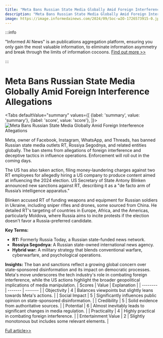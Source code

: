 ```yaml
---
title: "Meta Bans Russian State Media Globally Amid Foreign Interference Allegations"
description: "Meta Bans Russian State Media Globally Amid Foreign Interference Allegations"
image: https://image.informedainews.com/2024/09/Soc-w2O-1726573915-0.jpg
---
```



:::info

"Informed AI News" is an publications aggregation platform, ensuring you only gain the most valuable information, to eliminate information asymmetry and break through the limits of information cocoons.  [Find out more >>](/)

:::

# Meta Bans Russian State Media Globally Amid Foreign Interference Allegations


<Tabs
	defaultValue="summary"
	values={[
	{label: 'summary', value: 'summary'},
	{label: 'score', value: 'score'},
]}>
<TabItem value="summary">
<img
  src="https://image.informedainews.com/2024/09/Soc-w2O-1726573915-0.jpg"
  alt="Meta Bans Russian State Media Globally Amid Foreign Interference Allegations"
/>



Meta, owner of Facebook, Instagram, WhatsApp, and Threads, has banned Russian state media outlets RT, Rossiya Segodnya, and related entities globally. The ban stems from allegations of foreign interference and deceptive tactics in influence operations. Enforcement will roll out in the coming days.

The US has also taken action, filing money-laundering charges against two RT employees for allegedly hiring a US company to produce content aimed at influencing the 2024 election. US Secretary of State Antony Blinken announced new sanctions against RT, describing it as a "de facto arm of Russia’s intelligence apparatus."

Blinken accused RT of funding weapons and equipment for Russian soldiers in Ukraine, including sniper rifles and drones, some sourced from China. He detailed RT's targeting of countries in Europe, Africa, and the Americas, particularly Moldova, where Russia aims to incite protests if the election doesn't favor a Russia-preferred candidate.

**Key Terms:**
- **RT:** Formerly Russia Today, a Russian state-funded news network.
- **Rossiya Segodnya:** A Russian state-owned international news agency.
- **Hybrid war:** A military strategy that blends conventional warfare, cyberwarfare, and psychological operations.

**Insights:**
The ban and sanctions reflect a growing global concern over state-sponsored disinformation and its impact on democratic processes. Meta's move underscores the tech industry's role in combating foreign interference, while the US actions highlight the broader geopolitical implications of media manipulation.
</TabItem>
<TabItem value="score">
	| Scores     | Value   | Explanation |
	| -------- | ------- | ------- |
	| Objectivity  | 4    | Balances viewpoints but slightly leans towards Meta's actions.    |
	| Social Impact | 5     | Significantly influences public opinion on state-sponsored disinformation.    |
	| Credibility    | 5    | Solid evidence from authoritative sources.    |
	| Potential    | 6    | Almost inevitably leads to significant changes in media regulation.    |
	| Practicality    | 4    | Highly practical in combating foreign interference.    |
	| Entertainment Value    | 2    | Slightly monotonous but includes some relevant elements.    |
</TabItem>
</Tabs>

[Full article>>](https://www.theguardian.com/world/2024/sep/16/meta-bans-rt-russian-media-outlets)
